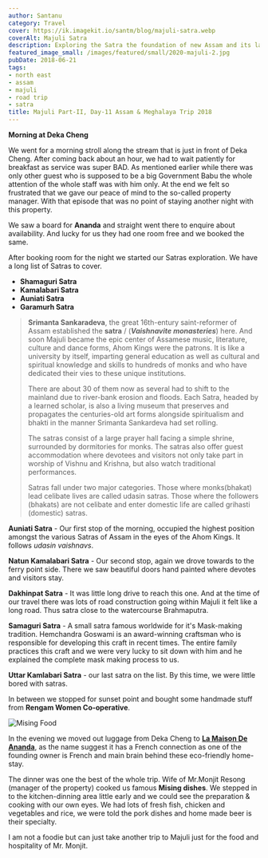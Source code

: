 ```yaml
---
author: Santanu
category: Travel
cover: https://ik.imagekit.io/santm/blog/majuli-satra.webp
coverAlt: Majuli Satra
description: Exploring the Satra the foundation of new Assam and its language
featured_image_small: /images/featured/small/2020-majuli-2.jpg
pubDate: 2018-06-21
tags:
- north east
- assam
- majuli
- road trip
- satra
title: Majuli Part-II, Day-11 Assam & Meghalaya Trip 2018
---
```


**Morning at Deka Cheng**  

We went for a morning stroll along the stream that is just in front of Deka Cheng. After coming back about an hour, we had to wait patiently for breakfast as service was super BAD. As mentioned earlier while there was only other guest who is supposed to be a big Government Babu the whole attention of the whole staff was with him only. At the end we felt so frustrated that we gave our peace of mind to the so-called property manager. With that episode that was no point of staying another night with this property.

We saw a board for **Ananda** and straight went there to enquire about availability. And lucky for us they had one room free and we booked the same.

After booking room for the night we started our Satras exploration. We have a long list of Satras to cover.   

* **Shamaguri Satra**
* **Kamalabari Satra**  
* **Auniati Satra**
* **Garamurh Satra**

 >**Srimanta Sankaradeva**, the great 16th-entury saint-reformer of Assam established the **satra** / (***Vaishnavite monasteries***) here. And soon Majuli  became the epic center of Assamese music, literature, culture and dance forms, Ahom Kings were the patrons.  It is like a university by itself, imparting general education as well as cultural and spiritual knowledge and skills to hundreds of monks and who have dedicated their vies to these unique institutions.  
>
>There are about 30 of them now as several had to shift to the mainland due to river-bank erosion and floods.  Each Satra, headed by a learned scholar, is also a living museum that preserves and propagates the centuries-old art forms alongside spiritualism and bhakti in the manner Srimanta Sankardeva had set rolling.
>
>The satras consist of a large prayer hall facing a simple shrine, surrounded by dormitories for monks. The satras also offer guest accommodation where devotees and visitors not only take part in worship of Vishnu and Krishna, but also watch traditional performances.
>
>Satras fall under two major categories. Those where monks(bhakat) lead celibate lives are called udasin satras. Those where the followers (bhakats) are not celibate and enter domestic life are called grihasti (domestic) satras.
>
**Auniati Satra** - Our first stop of the morning, occupied the highest position amongst the various Satras of Assam in the eyes of the Ahom Kings. It follows *udasin vaishnavs*.

**Natun Kamalabari Satra** - Our second stop, again we drove towards to the ferry point side. There we saw beautiful doors hand painted where devotes and visitors stay.

**Dakhinpat Satra** - It was little long drive to reach this one. And at the time of our travel there was lots of road construction going within Majuli it felt like a long road. Thus satra close to the watercourse Brahmaputra. 

**Samaguri Satra** - A small satra famous worldwide for it's Mask-making tradition. Hemchandra Goswami is an award-winning craftsman who is responsible for developing this craft in recent times. The entire family practices this craft and we were very lucky to sit down with him and he explained the complete mask making process to us.

**Uttar Kamlabari Satra** - our last satra on the list. By this time, we were little bored with satras. 

In between we stopped for sunset point and bought some handmade stuff from **Rengam Women Co-operative**.

![Mising Food](https://lh3.googleusercontent.com/PbtKJd2OvIjT9jKYKdoXTvM6qWvR1sdzLHV_U4pTrvD6tAQCTGUeV8z4Hcc3l4ys7gfsjJ8VI1K5JXEByt8itl-YagtjiEMqtowIzzdDnrhN3ooxnhSCx8O9PIROXsCispx_7043lck)

In the evening we moved out luggage from Deka Cheng to [**La Maison De Ananda**](https://www.tripadvisor.in/Hotel_Review-g1207703-d2444807-Reviews-La_Maison_de_Ananda-Majuli_Jorhat_District_Assam.html), as the name suggest it has a French connection as one of the founding owner is French and main brain behind these eco-friendly home-stay.  

The dinner was one the best of the whole trip. Wife of Mr.Monjit Resong (manager of the property) cooked us famous **Mising dishes**. We stepped in to the kitchen-dinning area little early and we could see the preparation & cooking with our own eyes. We had lots of fresh fish, chicken and vegetables and rice, we were told the pork dishes and home made beer is their specialty.  

I am not a foodie but can just take another trip to Majuli just for the food and hospitality of Mr. Monjit.